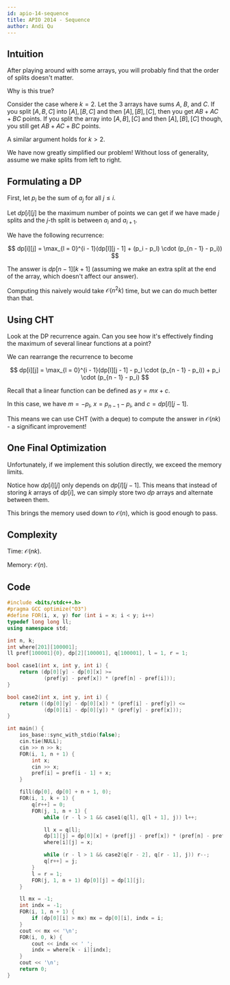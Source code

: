 ```yaml
---
id: apio-14-sequence
title: APIO 2014 - Sequence
author: Andi Qu
---
```


## Intuition

After playing around with some arrays, you will probably find that the order of splits doesn't matter.

Why is this true?

Consider the case where $k = 2$. Let the 3 arrays have sums $A$, $B$, and $C$. If you split $[A, B, C]$ into $[A], [B, C]$ and then $[A], [B], [C]$, then you get $AB + AC + BC$ points. If you split the array into $[A, B], [C]$ and then $[A], [B], [C]$ though, you still get $AB + AC + BC$ points.

A similar argument holds for $k > 2$.

We have now greatly simplified our problem! Without loss of generality, assume we make splits from left to right.

## Formulating a DP

First, let $p_i$ be the sum of $a_j$ for all $j \leq i$.

Let $dp[i][j]$ be the maximum number of points we can get if we have made $j$ splits and the $j$-th split is between $a_i$ and $a_{i + 1}$.

We have the following recurrence:

$$
dp[i][j] = \max_{l = 0}^{i - 1}(dp[l][j - 1] + (p_i - p_l) \cdot (p_{n - 1} - p_i))
$$

The answer is $dp[n - 1][k + 1]$ (assuming we make an extra split at the end of the array, which doesn't affect our answer).

Computing this naively would take $\mathcal{O}(n^2k)$ time, but we can do much better than that.

## Using CHT

Look at the DP recurrence again. Can you see how it's effectively finding the maximum of several linear functions at a point?

We can rearrange the recurrence to become

$$
dp[i][j] = \max_{l = 0}^{i - 1}(dp[l][j - 1] - p_l \cdot (p_{n - 1} - p_i)) + p_i \cdot (p_{n - 1} - p_i)
$$

Recall that a linear function can be defined as $y = mx + c$.

In this case, we have $m = -p_l$, $x = p_{n - 1} - p_i$, and $c = dp[l][j - 1]$.

This means we can use CHT (with a deque) to compute the answer in $\mathcal{O}(nk)$ - a significant improvement!

## One Final Optimization

Unfortunately, if we implement this solution directly, we exceed the memory limits.

Notice how $dp[i][j]$ only depends on $dp[l][j - 1]$. This means that instead of storing $k$ arrays of $dp[i]$, we can simply store two $dp$ arrays and alternate between them.

This brings the memory used down to $\mathcal{O}(n)$, which is good enough to pass.

## Complexity

Time: $\mathcal{O}(nk)$.

Memory: $\mathcal{O}(n)$.

## Code

```cpp
#include <bits/stdc++.h>
#pragma GCC optimize("O3")
#define FOR(i, x, y) for (int i = x; i < y; i++)
typedef long long ll;
using namespace std;

int n, k;
int where[201][100001];
ll pref[100001]{0}, dp[2][100001], q[100001], l = 1, r = 1;

bool case1(int x, int y, int i) {
    return (dp[0][y] - dp[0][x] >=
            (pref[y] - pref[x]) * (pref[n] - pref[i]));
}

bool case2(int x, int y, int i) {
    return ((dp[0][y] - dp[0][x]) * (pref[i] - pref[y]) <=
            (dp[0][i] - dp[0][y]) * (pref[y] - pref[x]));
}

int main() {
    ios_base::sync_with_stdio(false);
    cin.tie(NULL);
    cin >> n >> k;
    FOR(i, 1, n + 1) {
        int x;
        cin >> x;
        pref[i] = pref[i - 1] + x;
    }

    fill(dp[0], dp[0] + n + 1, 0);
    FOR(i, 1, k + 1) {
        q[r++] = 0;
        FOR(j, 1, n + 1) {
            while (r - l > 1 && case1(q[l], q[l + 1], j)) l++;

            ll x = q[l];
            dp[1][j] = dp[0][x] + (pref[j] - pref[x]) * (pref[n] - pref[j]);
            where[i][j] = x;

            while (r - l > 1 && case2(q[r - 2], q[r - 1], j)) r--;
            q[r++] = j;
        }
        l = r = 1;
        FOR(j, 1, n + 1) dp[0][j] = dp[1][j];
    }

    ll mx = -1;
    int indx = -1;
    FOR(i, 1, n + 1) {
        if (dp[0][i] > mx) mx = dp[0][i], indx = i;
    }
    cout << mx << '\n';
    FOR(i, 0, k) {
        cout << indx << ' ';
        indx = where[k - i][indx];
    }
    cout << '\n';
    return 0;
}
```
